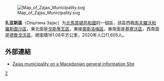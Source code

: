[[File:Map_of_Zajas_Municipality.svg|right]]

'''扎亚斯區'''（Општина Зајас）为[[北馬其頓共和國|北馬其頓共和國]]的一個區，該區西臨[[馬夫羅沃和羅斯圖沙區|馬夫羅沃和羅斯圖沙區]]，東北面是[[戈斯蒂瓦區|戈斯蒂瓦區]]，東接[[奧斯洛梅區|奧斯洛梅區]]，東南面是[[基塞沃區|基塞沃區]]，西南面是[[德魯戈沃區|德魯戈沃區]]，總面積161.08平方公里，2020年人口11,605人。

==外部連結==
* [http://www.makedonija.name/municipalities.php?page=zajas Zajas municipality on a Macedonian general information Site] {{Wayback|url=http://www.makedonija.name/municipalities.php?page=zajas |date=20080327012242 }}

{{馬其頓行政區劃}}

[[Category:北马其顿行政区划|Z]]


{{Macedonia-stub}}